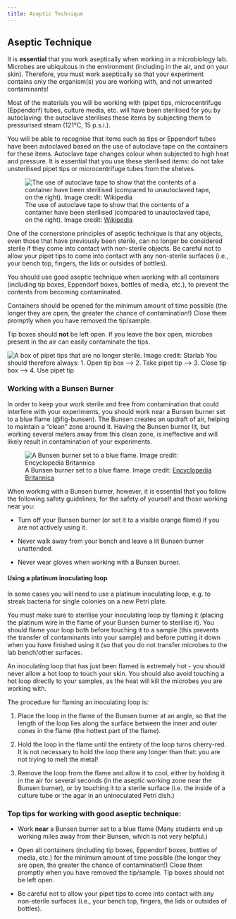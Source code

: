 ```yaml
---
title: Aseptic Technique
---
```


## Aseptic Technique

It is **essential** that you work aseptically when working in a microbiology lab. Microbes are ubiquitous in the environment (including in the air, and on your skin). Therefore, you must work aseptically so that your experiment contains only the organism(s) you are working with, and not unwanted contaminants!

Most of the materials you will be working with (pipet tips, microcentrifuge (Eppendorf) tubes, culture media, etc. will have been sterilised for you by autoclaving: the autoclave sterilises these items by subjecting them to pressurised steam (121°C, 15 p.s.i.). 

::: {.callout-tip title="Autoclaved items"}
You will be able to recognise that items such as tips or Eppendorf tubes have been autoclaved based on the use of autoclave tape on the containers for these items. Autoclave tape changes colour when subjected to high heat and pressure. It is essential that you use these sterilised items: do not take unsterilised pipet tips or microcentrifuge tubes from the shelves. 

![The use of autoclave tape to show that the contents of a container have been sterilised (compared to unautoclaved tape, on the right). Image credit: <a href="https://commons.wikimedia.org/wiki/File:Autoclavetape.jpg">Wikipedia</a>](images/autoclave-tape.jpg){#fig-autoclavetape}
:::

One of the cornerstone principles of aseptic technique is that any objects, even those that have previously been sterile, can no longer be considered sterile if they come into contact  with non-sterile objects. Be careful not to allow your pipet tips to come into contact with any non-sterile surfaces (i.e., your bench top, fingers, the lids or outsides of bottles). 

::: {.callout-tip title="Top Tip for Good Aseptic Technique"} 
You should use good aseptic technique when working with all containers (including tip boxes, Eppendorf boxes, bottles of media, etc.), to prevent the contents from becoming contaminated. 

Containers should be opened for the minimum amount of time possible (the longer they are open, the greater the chance of contamination!) Close them promptly when you have removed the tip/sample. 

Tip boxes should **not** be left open. If you leave the box open, microbes present in the air can easily contaminate the tips. 

![A box of pipet tips that are no longer sterile. Image credit: <a href="https://www.starlabgroup.com/GB-en/our-brands/pipettes/tipone-pipette-tips.html">Starlab</a>](images/pipettips.jpg){#fig-pipettips}
You should therefore always: 1. Open tip box --> 2. Take pipet tip --> 3. Close tip box --> 4. Use pipet tip

:::


### Working with a Bunsen Burner

In order to keep your work sterile and free from contamination that could interfere with your experiments, you should work near a Bunsen burner set to a blue flame (@fig-bunsen). The Bunsen creates an updraft of air, helping to maintain a “clean” zone around it. Having the Bunsen burner lit, but working several meters away from this clean zone, is ineffective and will likely result in contamination of your experiments.

![A Bunsen burner set to a blue flame. Image credit: <a href="https://www.britannica.com/science/Bunsen-burner#/media/1/84759/113586
">Encyclopedia Britannica</a>](images/Bunsen.jpg){#fig-bunsen}

When working with a Bunsen burner, however, it is essential that you follow the following safety guidelines, for the safety of yourself and those working near you:

-	Turn off your Bunsen burner (or set it to a visible orange flame) if you are not actively using it.

-	Never walk away from your bench and leave a lit Bunsen burner unattended. 

- Never wear gloves when working with a Bunsen burner. 

#### Using a platinum inoculating loop {#sec-sterileloop}

In some cases you will need to use a platinum inoculating loop, e.g. to streak bacteria for single colonies on a new Petri plate. 

You must make sure to sterilise your inoculating loop by flaming it (placing the platinum wire in the flame of your Bunsen burner to sterilise it). You should flame your loop both before touching it to a sample (this prevents the transfer of contaminants into your sample) and before putting it down when you have finished using it (so that you do not transfer microbes to the lab bench/other surfaces.

::: {.callout-important} 
An inoculating loop that has just been flamed is extremely hot - you should never allow a hot loop to touch your skin. You should also avoid touching a hot loop directly to your samples, as the heat will kill the microbes you are working with.
:::

The procedure for flaming an inoculating loop is: 

1.	Place the loop in the flame of the Bunsen burner at an angle, so that the length of the loop lies along the surface between the inner and outer cones in the flame (the hottest part of the flame).

2.	Hold the loop in the flame until the entirety of the loop turns cherry-red. It is not necessary to hold the loop there any longer than that: you are not trying to melt the metal!

3.	Remove the loop from the flame and allow it to cool, either by holding it in the air for several seconds (in the aseptic working zone near the Bunsen burner), or by touching it to a sterile surface (i.e. the inside of a culture tube or the agar in an uninoculated Petri dish.)


### Top tips for working with good aseptic technique:

-	Work **near** a Bunsen burner set to a blue flame (Many students end up working miles away from their Bunsen, which is not very helpful.)

- Open all containers (including tip boxes, Eppendorf boxes, bottles of media, etc.) for the minimum amount of time possible (the longer they are open, the greater the chance of contamination!) Close them promptly when you have removed the tip/sample. Tip boxes should not be left open.

-	Be careful not to allow your pipet tips to come into contact with any non-sterile surfaces (i.e., your bench top, fingers, the lids or outsides of bottles).